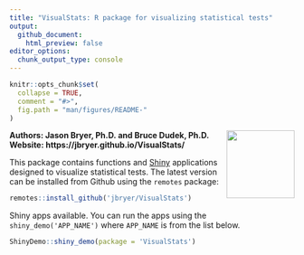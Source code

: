 ```yaml
---
title: "VisualStats: R package for visualizing statistical tests"
output:
  github_document:
    html_preview: false
editor_options:
  chunk_output_type: console
---
```


```r
knitr::opts_chunk$set(
  collapse = TRUE,
  comment = "#>",
  fig.path = "man/figures/README-"
)
```

<img src="man/figures/VisualStats.png" align="right" width="120" />

**Authors: Jason Bryer, Ph.D. and Bruce Dudek, Ph.D.**    
**Website: https://jbryer.github.io/VisualStats/**


This package contains functions and [Shiny](https://shiny.rstudio.com) applications designed to visualize statistical tests. The latest version can be installed from Github using the `remotes` package:

```r
remotes::install_github('jbryer/VisualStats')
```

Shiny apps available. You can run the apps using the `shiny_demo('APP_NAME')` where `APP_NAME` is from the list below.

```r
ShinyDemo::shiny_demo(package = 'VisualStats')
```

